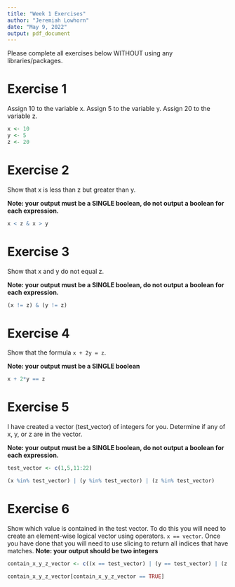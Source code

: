 ```yaml
---
title: "Week 1 Exercises"
author: "Jeremiah Lowhorn"
date: "May 9, 2022"
output: pdf_document
---
```


Please complete all exercises below WITHOUT using any libraries/packages.

# Exercise 1
Assign 10 to the variable x. Assign 5 to the variable y. Assign 20 to the variable z.

```r
x <- 10
y <- 5
z <- 20

```


# Exercise 2
Show that x is less than z but greater than y.

**Note: your output must be a SINGLE boolean, do not output a boolean for each expression.**

```r
x < z & x > y

```

# Exercise 3
Show that x and y do not equal z. 

**Note: your output must be a SINGLE boolean, do not output a boolean for each expression.**

```r
(x != z) & (y != z)
```


# Exercise 4
Show that the formula `x + 2y = z`. 

**Note: your output must be a SINGLE boolean**

```r
x + 2*y == z

```

# Exercise 5
I have created a vector (test_vector) of integers for you. Determine if any of x, y, or z are in the vector. 

**Note: your output must be a SINGLE boolean, do not output a boolean for each expression.**


```r
test_vector <- c(1,5,11:22)

(x %in% test_vector) | (y %in% test_vector) | (z %in% test_vector)

```

# Exercise 6
Show which value is contained in the test vector. To do this you will need to create an element-wise logical vector using operators. `x == vector`. Once you have done that you will need to use slicing to return all indices that have matches.
**Note: your output should be two integers**

```r
contain_x_y_z_vector <- c((x == test_vector) | (y == test_vector) | (z == test_vector))

contain_x_y_z_vector[contain_x_y_z_vector == TRUE]

```

